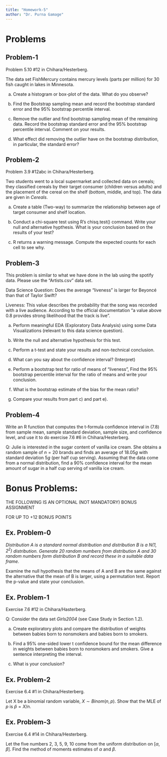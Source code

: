```yaml
---
title: "Homework-5"
author: "Dr. Purna Gamage"
---
```


# Problems 

## Problem-1

Problem 5.10 \#12 in Chihara/Hesterberg. 

The data set FishMercury contains mercury levels (parts per million) for 30 fish caught in lakes in Minnesota.

(a) Create a histogram or box-plot of the data. What do you observe?

(b) Find the Bootstrap sampling mean and record the bootstrap standard error and the $95\%$ bootstrap percentile interval.

(c) Remove the outlier and find bootstrap sampling mean of the remaining data. Record the bootstrap standard error and the $95\%$ bootstrap percentile interval. Comment on your results.

(d) What effect did removing the outlier have on the bootstrap distribution, in particular, the standard error?

## Problem-2 

Problem 3.9 \#12abc in Chihara/Hesterberg. 

Two students went to a local supermarket and collected data on cereals; they classified cereals by their target consumer (children versus adults) and the placement of the cereal on the shelf (bottom, middle, and top). The data are given in _Cereals_.

(a) Create a table (Two-way) to summarize the relationship between age of target consumer and shelf location.

(b) Conduct a chi-square test using R’s chisq.test() command. Write your null and alternative hypthesis. What is your conclusion based on the results of your test?

(c) R returns a warning message. Compute the expected counts for each cell to see why.

<!-- (d) (self-learn question) Use a Fisher's Exact Test. What is your conclusion?. (We use a Fisher's Exact Test when the sample sizes are small and the expected cell counts are less than 5 : Example to refer:<https://statsandr.com/blog/fisher-s-exact-test-in-r-independence-test-for-a-small-sample/>).   -->

<!-- (e) Compare your results  of part (b),(d),(f). Explain/Compare in few sentences where/when/what situations should we use Yate's Continuity correction and Fisher's exact test. -->

<!-- (d) Use a Yate's continuity correction and do the test again. What is your conclusion? -->

## Problem-3

This problem is similar to what we have done in the lab using the spotify data. Please use the "Artists.csv" data set.

Data Science Question: Does the average "liveness" is larger for Beyoncé than that of Taylor Swift?

Liveness: This value describes the probability that the song was recorded with a live audience. According to the official documentation “a value above 0.8 provides strong likelihood that the track is live”.

a. Perform meaningful EDA (Exploratory Data Analysis) using some Data Visualizations (relevant to this data science question).

b. Write the null and alternative hypothesis for this test.

c. Perform a t-test and state your results and non-technical conclusion.

d. What can you say about the confidence interval? (Interpret)

e. Perform a bootstrap test for ratio of means of "liveness", Find the 95% bootstrap percentile interval for the ratio of means and write your conclusion. 

f. What is the bootstrap estimate of the bias for the mean ratio?

g. Compare your results from part c) and part e).

## Problem-4

Write an R function that computes the t-formula confidence interval in (7.8) from sample mean, sample standard deviation, sample size, and confidence level, and use it to do exercise 7.6 #6 in Chihara/Hesterberg.

Q: Julie is interested in the sugar content of vanilla ice cream. She obtains a random sample of $n = 20$ brands and finds an average of $18.05 g$ with standard deviation $5 g$ (per half cup serving). Assuming that the data come from a normal distribution, find a $90\%$ confidence interval for the mean amount of sugar in a half cup serving of vanilla ice cream.

# Bonus Problems: 

THE FOLLOWING IS AN OPTIONAL (NOT MANDATORY) BONUS ASSIGNMENT

FOR UP TO +12 BONUS POINTS

## Ex. Problem-0

_Distribution A is a standard normal distribution and distribution B is a $N(1, 2^2)$ distribution. Generate 20 random numbers from distribution A and 30 random numbers form distribution B and  record these in a suitable data frame._

Examine the  null hypothesis that the means of A and B are the same against the alternative that the mean of B is larger, using a permutation test. Report the p-value and state your conclusion.

## Ex. Problem-1  

Exercise 7.6 #12 in Chihara/Hasterberg.

Q: Consider the data set _Girls2004_ (see Case Study in Section 1.2).

(a) Create exploratory plots and compare the distribution of weights between babies born to nonsmokers and babies born to smokers.

(b) Find a $95\%$ one-sided lower t confidence bound for the mean difference in weights between babies born to nonsmokers and smokers. Give a sentence interpreting the interval.

(c) What is your conclusion?

## Ex. Problem-2  

Exercise 6.4 #1 in Chihara/Hesterberg.

Let X be a binomial random variable, $X \sim Binom(n, p)$. Show that the MLE of $p$ is $\hat{p}  = X/n$.

## Ex. Problem-3

Exercise 6.4 #14 in Chihara/Hesterberg. 

Let the five numbers 2, 3, 5, 9, 10 come from the uniform distribution on $[\alpha, \beta]$. Find the method of moments estimates of $\alpha$ and $\beta$.

